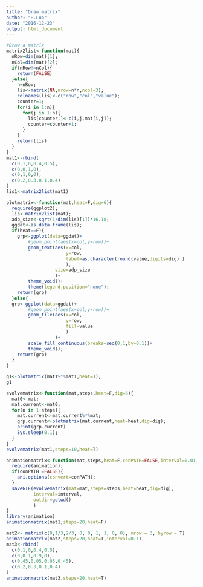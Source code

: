 ---
title: "Draw matrix"
author: "H.Luo"
date: "2016-12-23"
output: html_document
---
```{r}
#Draw a matrix
matrix2list<-function(mat){
  nRow=dim(mat)[1];
  nCol=dim(mat)[2];
  if(nRow!=nCol){
    return(FALSE)
  }else{
    n=nRow;
    lis<-matrix(NA,nrow=n*n,ncol=3);
    colnames(lis)<-c("row","col","value");
    counter=1;
    for(i in 1:n){
      for(j in 1:n){
        lis[counter,]<-c(i,j,mat[i,j]);
        counter=counter+1;
      }
    }
    return(lis)
  }
}
mat1<-rbind(
  c(0.1,0,0.4,0.5),
  c(0,0,1,0),
  c(0,1,0,0),
  c(0.2,0.3,0.1,0.4)
)
lis1<-matrix2list(mat1)
```

```{r}
plotmatrix<-function(mat,heat=F,dig=6){
  require(ggplot2);
  lis<-matrix2list(mat);
  adp_size<-sqrt(1/dim(lis)[1])*16.18;
  ggdat<-as.data.frame(lis);
  if(heat==F){
    grp<-ggplot(data=ggdat)+
        #geom_point(aes(x=col,y=row))+
        geom_text(aes(x=col,
                      y=row,
                      label=as.character(round(value,digits=dig) )
                      ),
                  size=adp_size
                  )+
        theme_void()+
        theme(legend.position="none");
    return(grp)
  }else{
  grp<-ggplot(data=ggdat)+
        #geom_point(aes(x=col,y=row))+
        geom_tile(aes(x=col,
                      y=row,
                      fill=value
                      )
                  )+
        scale_fill_continuous(breaks=seq(0,1,by=0.1))+
        theme_void();
    return(grp)    
  }
}

g1<-plotmatrix(mat1%*%mat1,heat=T);
g1
```

```{r}
evolvematrix<-function(mat,steps,heat=F,dig=6){
  mat0<-mat;
  mat.current<-mat0;
  for(n in 1:steps){
    mat.current<-mat.current%*%mat;
    grp.current<-plotmatrix(mat.current,heat=heat,dig=dig);
    print(grp.current)
    Sys.sleep(0.1);
  }
}
evolvematrix(mat1,steps=10,heat=T)
```

```{r}
animationmatrix<-function(mat,steps,heat=F,conPATH=FALSE,interval=0.01,dig=6){
  require(animation);
  if(conPATH!=FALSE){
    ani.options(convert=conPATH);
  }
  saveGIF(evolvematrix(mat=mat,steps=steps,heat=heat,dig=dig),
          interval=interval,
          outdir=getwd()
          )
}
library(animation)
animationmatrix(mat1,steps=20,heat=F)
```
```{r}
mat2<- matrix(c(0,1/3,2/3, 0, 0, 1, 1, 0, 0), nrow = 3, byrow = T)
animationmatrix(mat2,steps=20,heat=T,interval=0.1)
mat3<-rbind(
  c(0.1,0,0.4,0.5),
  c(0,0.1,0.9,0),
  c(0.45,0.05,0.05,0.45),
  c(0.2,0.3,0.1,0.4)
)
animationmatrix(mat3,steps=20,heat=T)
```

